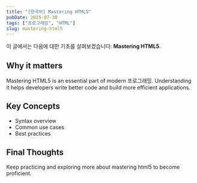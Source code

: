 ```yaml
---
title: "[한국어] Mastering HTML5"
pubDate: 2025-07-30
tags: ["프로그래밍", "HTML"]
slug: mastering-html5
---
```


이 글에서는 다음에 대한 기초를 살펴보겠습니다: **Mastering HTML5**.

## Why it matters

Mastering HTML5 is an essential part of modern 프로그래밍. Understanding it helps developers write better code and build more efficient applications.

## Key Concepts

- Syntax overview
- Common use cases
- Best practices

## Final Thoughts

Keep practicing and exploring more about mastering html5 to become proficient.
